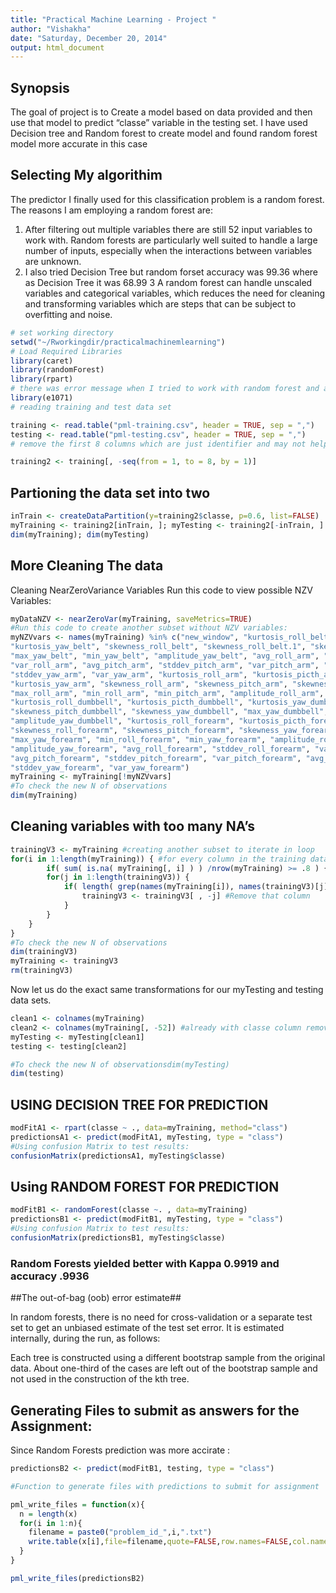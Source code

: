 ```yaml
---
title: "Practical Machine Learning - Project "
author: "Vishakha"
date: "Saturday, December 20, 2014"
output: html_document
---
```

## Synopsis ##

The goal of  project is to Create a model based on data provided and then use that model to predict  "classe" variable in the testing set. 
I have used Decision tree and Random forest to create model and found random forest model more accurate in this case 

## Selecting My algorithim ##

The predictor I finally  used for this classification problem is a random forest. The reasons I am employing a random forest are:

1. After filtering out multiple variables there are still 52 input variables to work with. Random forests are particularly well suited to handle a large number of inputs, especially when the interactions between variables are unknown.
2. I also tried Decision Tree but random forset accuracy was 99.36 where as Decision Tree it was 68.99
3 A random forest can handle unscaled variables and categorical variables, which reduces the need for cleaning and transforming variables which are steps that can be subject to overfitting and noise.

```r

# set working directory 
setwd("~/Rworkingdir/practicalmachinemlearning")
# Load Required Libraries 
library(caret)
library(randomForest)
library(rpart)
# there was error message when I tried to work with random forest and after loading this library everything worked 
library(e1071)
# reading training and test data set  

training <- read.table("pml-training.csv", header = TRUE, sep = ",")
testing <- read.table("pml-testing.csv", header = TRUE, sep = ",")
# remove the first 8 columns which are just identifier and may not help in prediction

training2 <- training[, -seq(from = 1, to = 8, by = 1)]
```

## Partioning the data set into two ## 

```r
inTrain <- createDataPartition(y=training2$classe, p=0.6, list=FALSE)
myTraining <- training2[inTrain, ]; myTesting <- training2[-inTrain, ]
dim(myTraining); dim(myTesting)
```
## More Cleaning The data
Cleaning NearZeroVariance Variables Run this code to view possible NZV Variables:
```r
myDataNZV <- nearZeroVar(myTraining, saveMetrics=TRUE)
#Run this code to create another subset without NZV variables:
myNZVvars <- names(myTraining) %in% c("new_window", "kurtosis_roll_belt", "kurtosis_picth_belt",
"kurtosis_yaw_belt", "skewness_roll_belt", "skewness_roll_belt.1", "skewness_yaw_belt",
"max_yaw_belt", "min_yaw_belt", "amplitude_yaw_belt", "avg_roll_arm", "stddev_roll_arm",
"var_roll_arm", "avg_pitch_arm", "stddev_pitch_arm", "var_pitch_arm", "avg_yaw_arm",
"stddev_yaw_arm", "var_yaw_arm", "kurtosis_roll_arm", "kurtosis_picth_arm",
"kurtosis_yaw_arm", "skewness_roll_arm", "skewness_pitch_arm", "skewness_yaw_arm",
"max_roll_arm", "min_roll_arm", "min_pitch_arm", "amplitude_roll_arm", "amplitude_pitch_arm",
"kurtosis_roll_dumbbell", "kurtosis_picth_dumbbell", "kurtosis_yaw_dumbbell", "skewness_roll_dumbbell",
"skewness_pitch_dumbbell", "skewness_yaw_dumbbell", "max_yaw_dumbbell", "min_yaw_dumbbell",
"amplitude_yaw_dumbbell", "kurtosis_roll_forearm", "kurtosis_picth_forearm", "kurtosis_yaw_forearm",
"skewness_roll_forearm", "skewness_pitch_forearm", "skewness_yaw_forearm", "max_roll_forearm",
"max_yaw_forearm", "min_roll_forearm", "min_yaw_forearm", "amplitude_roll_forearm",
"amplitude_yaw_forearm", "avg_roll_forearm", "stddev_roll_forearm", "var_roll_forearm",
"avg_pitch_forearm", "stddev_pitch_forearm", "var_pitch_forearm", "avg_yaw_forearm",
"stddev_yaw_forearm", "var_yaw_forearm")
myTraining <- myTraining[!myNZVvars]
#To check the new N of observations
dim(myTraining)
```
## Cleaning variables with too many NA's

```r
trainingV3 <- myTraining #creating another subset to iterate in loop
for(i in 1:length(myTraining)) { #for every column in the training dataset
        if( sum( is.na( myTraining[, i] ) ) /nrow(myTraining) >= .8 ) { #if number of  NAs > 80% of total observations
        for(j in 1:length(trainingV3)) {
            if( length( grep(names(myTraining[i]), names(trainingV3)[j]) ) ==1)  { #if the columns are the same:
                trainingV3 <- trainingV3[ , -j] #Remove that column
            }   
        } 
    }
}
#To check the new N of observations
dim(trainingV3)
myTraining <- trainingV3
rm(trainingV3)
```
Now let us do the exact same  transformations  for our myTesting and testing data sets.

```r
clean1 <- colnames(myTraining)
clean2 <- colnames(myTraining[, -52]) #already with classe column removed
myTesting <- myTesting[clean1]
testing <- testing[clean2]
```


```r
#To check the new N of observationsdim(myTesting)
dim(testing)
```
## USING DECISION TREE  FOR PREDICTION

```r
modFitA1 <- rpart(classe ~ ., data=myTraining, method="class")
predictionsA1 <- predict(modFitA1, myTesting, type = "class")
#Using confusion Matrix to test results:
confusionMatrix(predictionsA1, myTesting$classe)
```
## Using RANDOM FOREST FOR PREDICTION

```r
modFitB1 <- randomForest(classe ~. , data=myTraining)
predictionsB1 <- predict(modFitB1, myTesting, type = "class")
#Using confusion Matrix to test results:
confusionMatrix(predictionsB1, myTesting$classe)
```
### Random Forests yielded better with Kappa 0.9919 and accuracy .9936 ###


##The out-of-bag (oob) error estimate##

In random forests, there is no need for cross-validation or a separate test set to get an unbiased estimate of the test set error. It is estimated internally, during the run, as follows:

Each tree is constructed using a different bootstrap sample from the original data. About one-third of the cases are left out of the bootstrap sample and not used in the construction of the kth tree.

## Generating Files to submit as answers for the Assignment:

Since  Random Forests  prediction was more accirate :
```r
predictionsB2 <- predict(modFitB1, testing, type = "class")

#Function to generate files with predictions to submit for assignment

pml_write_files = function(x){
  n = length(x)
  for(i in 1:n){
    filename = paste0("problem_id_",i,".txt")
    write.table(x[i],file=filename,quote=FALSE,row.names=FALSE,col.names=FALSE)
  }
}

pml_write_files(predictionsB2)
```
